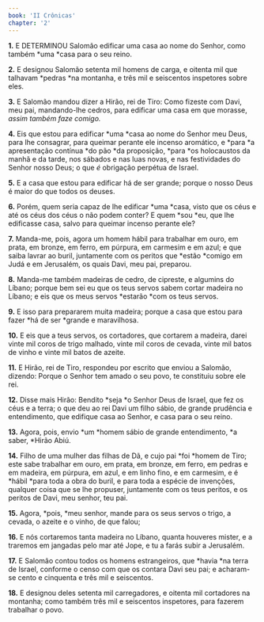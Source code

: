 ```yaml
---
book: 'II Crônicas'
chapter: '2'
---
```


**1.** E DETERMINOU Salomão edificar uma casa ao nome do Senhor, como também *uma *casa para o seu reino.

**2.** E designou Salomão setenta mil homens de carga, e oitenta mil que talhavam *pedras *na montanha, e três mil e seiscentos inspetores sobre eles.

**3.** E Salomão mandou dizer a Hirão, rei de Tiro: Como fizeste com Davi, meu pai, mandando-lhe cedros, para edificar uma casa em que morasse, *assim também faze comigo.*

**4.** Eis que estou para edificar *uma *casa ao nome do Senhor meu Deus, para lhe consagrar, para queimar perante ele incenso aromático, e *para *a apresentação contínua *do pão *da proposição, *para *os holocaustos da manhã e da tarde, nos sábados e nas luas novas, e nas festividades do Senhor nosso Deus; o que *é* obrigação perpétua de Israel.

**5.** E a casa que estou para edificar há de ser grande; porque o nosso Deus é maior do que todos os deuses.

**6.** Porém, quem seria capaz de lhe edificar *uma *casa, visto que os céus e até os céus dos céus o não podem conter? E quem *sou *eu, que lhe edificasse casa, salvo para queimar incenso perante ele?

**7.** Manda-me, pois, agora um homem hábil para trabalhar em ouro, em prata, em bronze, em ferro, em púrpura, em carmesim e em azul; e que saiba lavrar ao buril, juntamente com os peritos que *estão *comigo em Judá e em Jerusalém, os quais Davi, meu pai, preparou.

**8.** Manda-me também madeiras de cedro, de cipreste, e algumins do Líbano; porque bem sei eu que os teus servos sabem cortar madeira no Líbano; e eis que os meus servos *estarão *com os teus servos.

**9.** E isso para prepararem muita madeira; porque a casa que estou para fazer *há de ser *grande e maravilhosa.

**10.** E eis que a teus servos, os cortadores, que cortarem a madeira, darei vinte mil coros de trigo malhado, vinte mil coros de cevada, vinte mil batos de vinho e vinte mil batos de azeite.

**11.** E Hirão, rei de Tiro, respondeu por escrito que enviou a Salomão, dizendo: Porque o Senhor tem amado o seu povo, te constituiu sobre ele rei.

**12.** Disse mais Hirão: Bendito *seja *o Senhor Deus de Israel, que fez os céus e a terra; o que deu ao rei Davi um filho sábio, de grande prudência e entendimento, que edifique casa ao Senhor, e casa para o seu reino.

**13.** Agora, pois, envio *um *homem sábio de grande entendimento, *a saber, *Hirão Abiú.

**14.** Filho de uma mulher das filhas de Dã, e cujo pai *foi *homem de Tiro; este sabe trabalhar em ouro, em prata, em bronze, em ferro, em pedras e em madeira, em púrpura, em azul, e em linho fino, e em carmesim, e é *hábil *para toda a obra do buril, e para toda a espécie de invenções, qualquer coisa que se lhe propuser, juntamente com os teus peritos, e os peritos de Davi, meu senhor, teu pai.

**15.** Agora, *pois, *meu senhor, mande para os seus servos o trigo, a cevada, o azeite e o vinho, de que falou;

**16.** E nós cortaremos tanta madeira no Líbano, quanta houveres mister, e a traremos em jangadas pelo mar até Jope, e tu a farás subir a Jerusalém.

**17.** E Salomão contou todos os homens estrangeiros, que *havia *na terra de Israel, conforme o censo com que os contara Davi seu pai; e acharam-se cento e cinquenta e três mil e seiscentos.

**18.** E designou deles setenta mil carregadores, e oitenta mil cortadores na montanha; como também três mil e seiscentos inspetores, para fazerem trabalhar o povo.